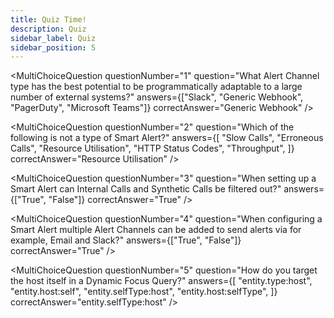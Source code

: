 ```yaml
---
title: Quiz Time!
description: Quiz
sidebar_label: Quiz
sidebar_position: 5
---
```



<div
  style={{
    display: "flex",
    flexDirection: "column",
    gap: "10px",
  }}>

<MultiChoiceQuestion
  questionNumber="1"
  question="What Alert Channel type has the best potential to be programmatically adaptable to a large number of external systems?"
  answers={["Slack", "Generic Webhook", "PagerDuty", "Microsoft Teams"]}
  correctAnswer="Generic Webhook"
/>

<MultiChoiceQuestion
  questionNumber="2"
  question="Which of the following is not a type of Smart Alert?"
  answers={[
    "Slow Calls",
    "Erroneous Calls",
    "Resource Utilisation",
    "HTTP Status Codes",
    "Throughput",
  ]}
  correctAnswer="Resource Utilisation"
/>

<MultiChoiceQuestion
  questionNumber="3"
  question="When setting up a Smart Alert can Internal Calls and Synthetic Calls be filtered out?"
  answers={["True", "False"]}
  correctAnswer="True"
/>

<MultiChoiceQuestion
  questionNumber="4"
  question="When configuring a Smart Alert multiple Alert Channels can be added to send alerts via for example, Email and Slack?"
  answers={["True", "False"]}
  correctAnswer="True"
/>

<MultiChoiceQuestion
  questionNumber="5"
  question="How do you target the host itself in a Dynamic Focus Query?"
  answers={[
    "entity.type:host",
    "entity.host:self",
    "entity.selfType:host",
    "entity.host:selfType",
  ]}
  correctAnswer="entity.selfType:host"
/>

</div>
